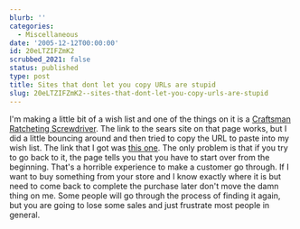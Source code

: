 ```yaml
---
blurb: ''
categories:
  - Miscellaneous
date: '2005-12-12T00:00:00'
id: 20eLTZIFZmK2
scrubbed_2021: false
status: published
type: post
title: Sites that dont let you copy URLs are stupid
slug: 20eLTZIFZmK2--sites-that-dont-let-you-copy-urls-are-stupid
---
```


I'm making a little bit of a wish list and one of the things on it
is a
[Craftsman Ratcheting Screwdriver](http://www.kk.org/cooltools/archives/001049.php).
The link to the sears site on that page works, but I did a little
bouncing around and then tried to copy the URL to paste into my
wish list. The link that I got was
[this one](http://www.sears.com/sr/javasr/product.do?BV_SessionID=@@@@1266365478.1134442216@@@@&BV_EngineID=ccgdaddghhgdikecegecegjdghldfom.0&pid=00941796000&bidsite=&vertical=TOOL&ihtoken=1).
The only problem is that if you try to go back to it, the page
tells you that you have to start over from the beginning. That's a
horrible experience to make a customer go through. If I want to buy
something from your store and I know exactly where it is but need
to come back to complete the purchase later don't move the damn
thing on me. Some people will go through the process of finding it
again, but you are going to lose some sales and just frustrate most
people in general.
